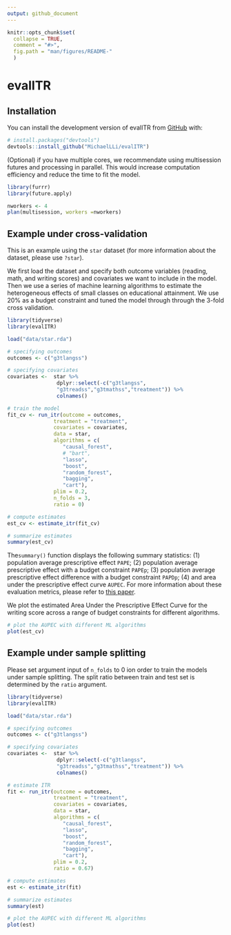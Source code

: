 ```yaml
---
output: github_document
---
```


<!-- README.md is generated from README.Rmd. Please edit that file -->

```r
knitr::opts_chunk$set(
  collapse = TRUE,
  comment = "#>",
  fig.path = "man/figures/README-"
  )
```

# evalITR

<!-- badges: start -->
<!-- badges: end -->

## Installation

You can install the development version of evalITR from [GitHub](https://github.com/) with:

``` r
# install.packages("devtools")
devtools::install_github("MichaelLLi/evalITR")
```


(Optional) if you have multiple cores, we recommendate using multisession futures and processing in parallel. This would increase computation efficiency and reduce the time to fit the model. 

```r
library(furrr)
library(future.apply)

nworkers <- 4
plan(multisession, workers =nworkers)
```


## Example under cross-validation

This is an example using the `star` dataset (for more information about the dataset, please use `?star`). 

We first load the dataset and specify both outcome variables (reading, math, and writing scores) and
covariates we want to include in the model. Then we use a series of machine learning
algorithms to estimate the heterogeneous effects of small classes on
educational attainment. We use 20% as a budget constraint and tuned the
model through through the 3-fold cross validation.

```r
library(tidyverse)
library(evalITR)

load("data/star.rda")

# specifying outcomes
outcomes <- c("g3tlangss")

# specifying covariates
covariates <-  star %>% 
                dplyr::select(-c("g3tlangss",
                "g3treadss","g3tmathss","treatment")) %>% 
                colnames()

# train the model
fit_cv <- run_itr(outcome = outcomes,
               treatment = "treatment",
               covariates = covariates,
               data = star,
               algorithms = c(
                  "causal_forest", 
                  # "bart",
                  "lasso",
                  "boost", 
                  "random_forest",
                  "bagging",
                  "cart"),
               plim = 0.2,
               n_folds = 3,
               ratio = 0)
```

```r
# compute estimates
est_cv <- estimate_itr(fit_cv)
```

```r
# summarize estimates
summary(est_cv)
```

The`summary()` function displays the following summary statistics: (1) population average prescriptive effect `PAPE`; (2) population average prescriptive effect with a budget constraint `PAPEp`; (3) population average prescriptive effect difference with a budget constraint `PAPDp`; (4) and area under the prescriptive effect curve `AUPEC`. For more information about these evaluation metrics, please refer to [this paper](https://arxiv.org/abs/1905.05389).


We plot the estimated Area Under the Prescriptive Effect Curve
for the writing score across a range of budget constraints for different algorithms.

```r
# plot the AUPEC with different ML algorithms
plot(est_cv)


```
## Example under sample splitting

Please set argument input of `n_folds` to 0 ion order to train the models under sample splitting. The split ratio between train and test set is determined by the `ratio` argument. 
```r
library(tidyverse)
library(evalITR)

load("data/star.rda")

# specifying outcomes
outcomes <- c("g3tlangss")

# specifying covariates
covariates <-  star %>% 
                dplyr::select(-c("g3tlangss",
                "g3treadss","g3tmathss","treatment")) %>% 
                colnames()

# estimate ITR 
fit <- run_itr(outcome = outcomes,
               treatment = "treatment",
               covariates = covariates,
               data = star,
               algorithms = c(
                  "causal_forest", 
                  "lasso",
                  "boost", 
                  "random_forest",
                  "bagging",
                  "cart"),
               plim = 0.2,
               ratio = 0.67)
```
```r
# compute estimates
est <- estimate_itr(fit)
```

```r
# summarize estimates
summary(est)
```

```r
# plot the AUPEC with different ML algorithms
plot(est)

```